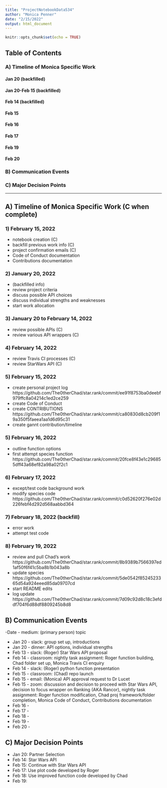 ```yaml
---
title: "ProjectNotebookData534"
author: "Monica Penner"
date: "2/15/2022"
output: html_document
---
```


```r
knitr::opts_chunk$set(echo = TRUE)
```

## Table of Contents

### A) Timeline of Monica Specific Work
#### Jan 20 (backfilled)
#### Jan 20-Feb 15 (backfilled)
#### Feb 14 (backfilled)
#### Feb 15
#### Feb 16
#### Feb 17
#### Feb 19
#### Feb 20

### B) Communication Events

### C) Major Decision Points

***********************************************************************

## A) Timeline of Monica Specific Work (C when complete)
### 1) February 15, 2022
- notebook creation (C)
- backfill previous work info (C)
- project confirmation emails (C)
- Code of Conduct documentation 
- Contributions documentation 

### 2) January 20, 2022
- (backfilled info)
- review project criteria
- discuss possible API choices
- discuss individual strengths and weaknesses
- start work allocation

### 3) January 20 to February 14, 2022
- review possible APIs (C)
- review various API wrappers (C)

### 4) February 14, 2022
- review Travis CI processes (C)
- review StarWars API (C)

### 5) February 15, 2022 
- create personal project log https://github.com/The0therChad/star.rank/commit/ee91f8753ba0deebf979ffc8a04214c1ed2ce259
- create Code of Conduct
- create CONTRIBUTIONS https://github.com/The0therChad/star.rank/commit/ca80830d8cb209f19a350f5faeea1aa1d6d95c31
- create gannt contribution/timeline

### 5) February 16, 2022 
- outline function options
- first attempt species function https://github.com/The0therChad/star.rank/commit/20fce8f43e1c296855dff43a68ef82a98a02f2c1

### 6) February 17, 2022
- except/test code background work
- modify species code https://github.com/The0therChad/star.rank/commit/c0d52620f276e02d226febf4d292d568aabbd364

### 7) February 18, 2022 (backfill)
- error work
- attempt test code

### 8) February 19, 2022
- review and pull Chad's work https://github.com/The0therChad/star.rank/commit/8b9389b7566397ed1af50f6f41c5ba8b1b043a8b
- update species https://github.com/The0therChad/star.rank/commit/5de0542f8524523365d54a924eeed85da09707cd
- start README edits
- log update https://github.com/The0therChad/star.rank/commit/7d09c92d8c18c3efddf704f6d88df8809245b8d8


## B) Communication Events
-Date - medium: (primary person) topic

- Jan 20 - slack: group set up, introductions
- Jan 20 - dinner: API options, individual strengths
- Feb 13 - slack: (Roger) Star Wars API proposal
- Feb 14 - classroom: nightly task assignment: Roger function building, Chad folder set up, Monica Travis CI enquiry
- Feb 14 - slack: (Roger) python function presentation
- Feb 15 - classroom: (Chad) repo launch
- Feb 15 - email: (Monica) API approval request to Dr Lucet
- Feb 15 - zoom: discussion and decision to proceed with Star Wars API, decision to focus wrapper on Ranking (AKA Rancor), nightly task assignment: Roger function modification, Chad proj framework/folder completion, Monica Code of Conduct, Contributions documentation
- Feb 16 -
- Feb 17 -
- Feb 18 - 
- Feb 19 -
- Feb 20 - 


## C) Major Decision Points
- Jan 20: Partner Selection
- Feb 14: Star Wars API
- Feb 15: Continue with Star Wars API
- Feb 17: Use plot code developed by Roger
- Feb 18: Use improved function code developed by Chad
- Feb 19: 


